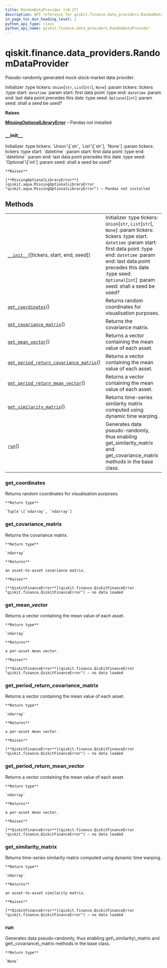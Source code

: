 ```yaml
---
title: RandomDataProvider (v0.27)
description: API reference for qiskit.finance.data_providers.RandomDataProvider in qiskit v0.27
in_page_toc_min_heading_level: 1
python_api_type: class
python_api_name: qiskit.finance.data_providers.RandomDataProvider
---
```


<span id="qiskit-finance-data-providers-randomdataprovider" />

# qiskit.finance.data\_providers.RandomDataProvider

<Class id="qiskit.finance.data_providers.RandomDataProvider" isDedicatedPage={true} github="https://github.com/qiskit-community/qiskit-aqua/tree/stable/0.9/qiskit/finance/data_providers/random_data_provider.py" signature="RandomDataProvider(tickers=None, start=datetime.datetime(2016, 1, 1, 0, 0), end=datetime.datetime(2016, 1, 30, 0, 0), seed=None)" modifiers="class">
  Pseudo-randomly generated mock stock-market data provider.

  Initializer :type tickers: `Union`\[`str`, `List`\[`str`], `None`] :param tickers: tickers :type start: `datetime` :param start: first data point :type end: `datetime` :param end: last data point precedes this date :type seed: `Optional`\[`int`] :param seed: shall a seed be used?

  **Raises**

  [**MissingOptionalLibraryError**](qiskit.aqua.MissingOptionalLibraryError "qiskit.aqua.MissingOptionalLibraryError") – Pandas not installed

  ### \_\_init\_\_

  <Function id="qiskit.finance.data_providers.RandomDataProvider.__init__" signature="__init__(tickers=None, start=datetime.datetime(2016, 1, 1, 0, 0), end=datetime.datetime(2016, 1, 30, 0, 0), seed=None)">
    Initializer :type tickers: `Union`\[`str`, `List`\[`str`], `None`] :param tickers: tickers :type start: `datetime` :param start: first data point :type end: `datetime` :param end: last data point precedes this date :type seed: `Optional`\[`int`] :param seed: shall a seed be used?

    **Raises**

    [**MissingOptionalLibraryError**](qiskit.aqua.MissingOptionalLibraryError "qiskit.aqua.MissingOptionalLibraryError") – Pandas not installed
  </Function>

  ## Methods

  |                                                                                                                                                                                                                         |                                                                                                                                                                                                                                                                                          |
  | ----------------------------------------------------------------------------------------------------------------------------------------------------------------------------------------------------------------------- | ---------------------------------------------------------------------------------------------------------------------------------------------------------------------------------------------------------------------------------------------------------------------------------------- |
  | [`__init__`](#qiskit.finance.data_providers.RandomDataProvider.__init__ "qiskit.finance.data_providers.RandomDataProvider.__init__")(\[tickers, start, end, seed])                                                      | Initializer :type tickers: `Union`\[`str`, `List`\[`str`], `None`] :param tickers: tickers :type start: `datetime` :param start: first data point :type end: `datetime` :param end: last data point precedes this date :type seed: `Optional`\[`int`] :param seed: shall a seed be used? |
  | [`get_coordinates`](#qiskit.finance.data_providers.RandomDataProvider.get_coordinates "qiskit.finance.data_providers.RandomDataProvider.get_coordinates")()                                                             | Returns random coordinates for visualisation purposes.                                                                                                                                                                                                                                   |
  | [`get_covariance_matrix`](#qiskit.finance.data_providers.RandomDataProvider.get_covariance_matrix "qiskit.finance.data_providers.RandomDataProvider.get_covariance_matrix")()                                           | Returns the covariance matrix.                                                                                                                                                                                                                                                           |
  | [`get_mean_vector`](#qiskit.finance.data_providers.RandomDataProvider.get_mean_vector "qiskit.finance.data_providers.RandomDataProvider.get_mean_vector")()                                                             | Returns a vector containing the mean value of each asset.                                                                                                                                                                                                                                |
  | [`get_period_return_covariance_matrix`](#qiskit.finance.data_providers.RandomDataProvider.get_period_return_covariance_matrix "qiskit.finance.data_providers.RandomDataProvider.get_period_return_covariance_matrix")() | Returns a vector containing the mean value of each asset.                                                                                                                                                                                                                                |
  | [`get_period_return_mean_vector`](#qiskit.finance.data_providers.RandomDataProvider.get_period_return_mean_vector "qiskit.finance.data_providers.RandomDataProvider.get_period_return_mean_vector")()                   | Returns a vector containing the mean value of each asset.                                                                                                                                                                                                                                |
  | [`get_similarity_matrix`](#qiskit.finance.data_providers.RandomDataProvider.get_similarity_matrix "qiskit.finance.data_providers.RandomDataProvider.get_similarity_matrix")()                                           | Returns time-series similarity matrix computed using dynamic time warping.                                                                                                                                                                                                               |
  | [`run`](#qiskit.finance.data_providers.RandomDataProvider.run "qiskit.finance.data_providers.RandomDataProvider.run")()                                                                                                 | Generates data pseudo-randomly, thus enabling get\_similarity\_matrix and get\_covariance\_matrix methods in the base class.                                                                                                                                                             |

  ### get\_coordinates

  <Function id="qiskit.finance.data_providers.RandomDataProvider.get_coordinates" signature="get_coordinates()">
    Returns random coordinates for visualisation purposes.

    **Return type**

    `Tuple`\[`ndarray`, `ndarray`]
  </Function>

  ### get\_covariance\_matrix

  <Function id="qiskit.finance.data_providers.RandomDataProvider.get_covariance_matrix" signature="get_covariance_matrix()">
    Returns the covariance matrix.

    **Return type**

    `ndarray`

    **Returns**

    an asset-to-asset covariance matrix.

    **Raises**

    [**QiskitFinanceError**](qiskit.finance.QiskitFinanceError "qiskit.finance.QiskitFinanceError") – no data loaded
  </Function>

  ### get\_mean\_vector

  <Function id="qiskit.finance.data_providers.RandomDataProvider.get_mean_vector" signature="get_mean_vector()">
    Returns a vector containing the mean value of each asset.

    **Return type**

    `ndarray`

    **Returns**

    a per-asset mean vector.

    **Raises**

    [**QiskitFinanceError**](qiskit.finance.QiskitFinanceError "qiskit.finance.QiskitFinanceError") – no data loaded
  </Function>

  ### get\_period\_return\_covariance\_matrix

  <Function id="qiskit.finance.data_providers.RandomDataProvider.get_period_return_covariance_matrix" signature="get_period_return_covariance_matrix()">
    Returns a vector containing the mean value of each asset.

    **Return type**

    `ndarray`

    **Returns**

    a per-asset mean vector.

    **Raises**

    [**QiskitFinanceError**](qiskit.finance.QiskitFinanceError "qiskit.finance.QiskitFinanceError") – no data loaded
  </Function>

  ### get\_period\_return\_mean\_vector

  <Function id="qiskit.finance.data_providers.RandomDataProvider.get_period_return_mean_vector" signature="get_period_return_mean_vector()">
    Returns a vector containing the mean value of each asset.

    **Return type**

    `ndarray`

    **Returns**

    a per-asset mean vector.

    **Raises**

    [**QiskitFinanceError**](qiskit.finance.QiskitFinanceError "qiskit.finance.QiskitFinanceError") – no data loaded
  </Function>

  ### get\_similarity\_matrix

  <Function id="qiskit.finance.data_providers.RandomDataProvider.get_similarity_matrix" signature="get_similarity_matrix()">
    Returns time-series similarity matrix computed using dynamic time warping.

    **Return type**

    `ndarray`

    **Returns**

    an asset-to-asset similarity matrix.

    **Raises**

    [**QiskitFinanceError**](qiskit.finance.QiskitFinanceError "qiskit.finance.QiskitFinanceError") – no data loaded
  </Function>

  ### run

  <Function id="qiskit.finance.data_providers.RandomDataProvider.run" signature="run()">
    Generates data pseudo-randomly, thus enabling get\_similarity\_matrix and get\_covariance\_matrix methods in the base class.

    **Return type**

    `None`
  </Function>
</Class>

